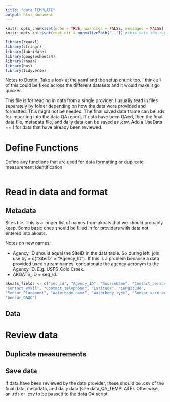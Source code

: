 ```yaml
---
title: "data_TEMPLATE"
output: html_document
---
```


```r
knitr::opts_chunk$set(echo = TRUE, warnings = FALSE, messages = FALSE)
knitr::opts_knit$set(root.dir = normalizePath("..")) #this sets the root.dir up one level back to the project so that paths are relative to the project directory.

library(readxl)
library(stringr)
library(lubridate)
library(googlesheets4)
library(rnoaa)
library(hms)
library(tidyverse)
```


Notes to Dustin: Take a look at the yaml and the setup chunk too. I think all of this could be fixed across the different datasets and it would make it go quicker.

This file is for reading in data from a single provider. I usually read in files separately by folder depending on how the data were provided and formatted. This might not be needed. The final saved data frame can be .rds for importing into the data QA report. If data have been QAed, then the final data file, metadata file, and daily data can be saved as .csv. Add a UseData == 1 for data that have already been reviewed.

# Define Functions
Define any functions that are used for data formatting or duplicate measurement identification 

```r


```

# Read in data and format

## Metadata

Sites file. This is a longer list of names from akoats that we should probably keep. Some basic ones should be filled in for providers with data not entered into akoats.

Notes on new names:

* Agency_ID should equal the SiteID in the data table. So during left_join, use by = c("SiteID" = "Agency_ID"). If this is a problem because a data provided used stream names, concatenate the agency acronym to the Agency_ID. E.g. USFS_Cold Creek.
* AKOATS_ID = seq_id.


```r
akoats_fields <- c("seq_id", "Agency_ID", "SourceName", "Contact_person", 
"Contact_email", "Contact_telephone", "Latitude", "Longitude", 
"Sensor_Placement", "Waterbody_name", "Waterbody_type", "Sensor_accuracy", 
"Sensor_QAQC")

```



## Data

# Review data

## Duplicate measurements

## Save data 

If data have been reviewed by the data provider, these should be .csv of the final data, metadata, and daily data (see data_QA_TEMPLATE). Otherwise, an .rds or .csv to be passed to the data QA script.
